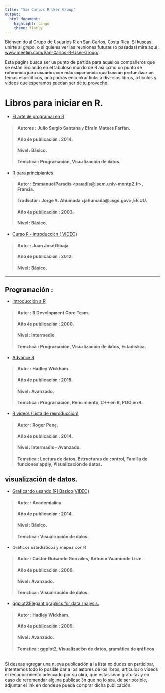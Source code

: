 ```yaml
---
title: "San Carlos R User Group"
output: 
  html_document: 
    highlight: tango
    theme: flatly
---
```

Bienvenido al Grupo de Usuarios R en San Carlos, Costa Rica. Si buscas unirte
al grupo, o si quieres ver las reuniones futuras (o pasadas) mira aquí :
[www.meetup.com/San-Carlos-R-User-Group/](http://www.meetup.com/San-Carlos-R-User-Group/). 

Esta pagina busca ser un punto de partida para aquellos compañeros que se están iniciando en el fabuloso mundo de R así como un punto de referencia para usuarios con más experiencia que buscan profundizar en temas específicos, acá podrás encontrar links a diversos libros, artículos y vídeos que esperamos puedan ser de tu provecho.

# Libros para iniciar en R.


+ [El arte de programar en R](ftp://cran.r-project.org/pub/R/doc/contrib/Santana_El_arte_de_programar_en_R.pdf)

> #### Autores : Julio Sergio Santana y Efraín Mateos Farfán.
#### Año de publicación : 2014.
#### Nivel : Básico.
#### Temática : Programación, Visualización de datos.

+ [R para principiantes](ftp://cran.r-project.org/pub/R/doc/contrib/rdebuts_es.pdf)

> #### Autor : Emmanuel Paradis \<paradis@isem.univ-montp2.fr\>, Francia.
#### Traductor : Jorge A. Ahumada \<jahumada@usgs.gov\>,EE.UU.
#### Año de publicación : 2003.
#### Nivel : Básico.

+ [Curso R - introducción ( VIDEO)](https://www.youtube.com/watch?v=dpiApWbgSw8)

> #### Autor : Juan José Gibaja
#### Año de publicación : 2012.
#### Nivel : Básico.

***

## Programación : 

+ [Introducción a R](https://cran.r-project.org/doc/contrib/R-intro-1.1.0-espanol.1.pdf)

> #### Autor : R Development Core Team.
#### Año de publicación : 2000.
#### Nivel : Intermedio.
#### Temática : Programación, Visualización de datos, Estadistica.

+ [Advance R](https://englianhu.files.wordpress.com/2016/05/advanced-r.pdf)

> #### Autor : Hadley Wickham.
#### Año de publicación : 2015.
#### Nivel : Avanzado.
#### Temática : Programación, Rendimiento, C++ en R, POO en R.


+ [R videos (Lista de reproducción)](https://www.youtube.com/playlist?list=PLjTlxb-wKvXPqyY3FZDO8GqIaWuEDy-Od)

> #### Autor : Roger Peng.
#### Año de publicación : 2014.
#### Nivel : Intermadio - Avanzado.
#### Temática : Lectura de datos, Estructuras de control, Familia de funciones apply, Visualización de datos.



## visualización de datos.

+ [Graficando usando [R] Basico(VIDEO)](https://www.youtube.com/watch?v=J_gNWxRG2JI)

> #### Autor : Academiatica
#### Año de publicación : 2014.
#### Nivel : Básico.
#### Temática : Visualización de datos. 

+ Gráficos  estadísticos  y mapas con R

> #### Autor : Cástor Guisande Gonzáles, Antonio Vaamonde Liste.
#### Año de publicación : 2009.
#### Nivel : Avanzado.
#### Temática : Visualización de datos.


+ [ggplot2:Elegant graphics for data analysis.](http://moderngraphics11.pbworks.com/f/ggplot2-Book09hWickham.pdf)

> #### Autor : Hadley Wickham.
#### Año de publicación : 2009.
#### Nivel : Avanzado.
#### Temática : ggplot2, Visualización de datos, gramática de gráficos.



***

Si deseas agregar una nueva publicación a la lista no dudes en participar, intentemos todo lo posible dar a los autores de los libros, artículos o vídeos el reconocimiento adecuado por su obra, que éstas sean gratuitas y en caso de recomendar alguna publicación que no lo sea, de ser posible, adjuntar el link en donde se pueda comprar dicha publicación. 
